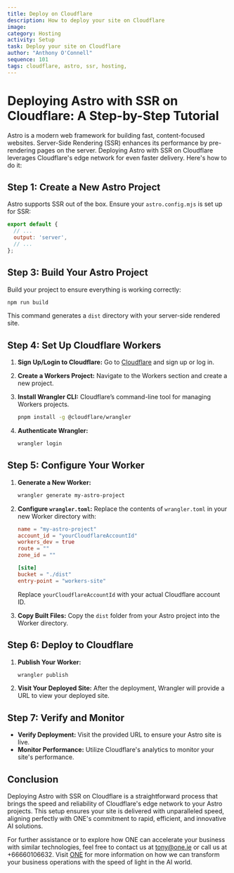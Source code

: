 ```yaml
---
title: Deploy on Cloudflare
description: How to deploy your site on Cloudflare
image: 
category: Hosting
activity: Setup
task: Deploy your site on Cloudflare
author: "Anthony O'Connell"
sequence: 101
tags: cloudflare, astro, ssr, hosting, 
---
```

# Deploying Astro with SSR on Cloudflare: A Step-by-Step Tutorial

Astro is a modern web framework for building fast, content-focused websites. Server-Side Rendering (SSR) enhances its performance by pre-rendering pages on the server. Deploying Astro with SSR on Cloudflare leverages Cloudflare's edge network for even faster delivery. Here's how to do it:

## Step 1: Create a New Astro Project
Astro supports SSR out of the box. Ensure your `astro.config.mjs` is set up for SSR:

```javascript
export default {
  // ...
  output: 'server',
  // ...
};
```

## Step 3: Build Your Astro Project

Build your project to ensure everything is working correctly:

```bash
npm run build
```

This command generates a `dist` directory with your server-side rendered site.





## Step 4: Set Up Cloudflare Workers

1. **Sign Up/Login to Cloudflare:** Go to [Cloudflare](https://www.cloudflare.com/) and sign up or log in.
2. **Create a Workers Project:** Navigate to the Workers section and create a new project.
3. **Install Wrangler CLI:** Cloudflare’s command-line tool for managing Workers projects.

   ```bash
   pnpm install -g @cloudflare/wrangler
   ```

4. **Authenticate Wrangler:** 

   ```bash
   wrangler login
   ```

## Step 5: Configure Your Worker

1. **Generate a New Worker:**

   ```bash
   wrangler generate my-astro-project
   ```

2. **Configure `wrangler.toml`:** Replace the contents of `wrangler.toml` in your new Worker directory with:

   ```toml
   name = "my-astro-project"
   account_id = "yourCloudflareAccountId"
   workers_dev = true
   route = ""
   zone_id = ""

   [site]
   bucket = "./dist"
   entry-point = "workers-site"
   ```

   Replace `yourCloudflareAccountId` with your actual Cloudflare account ID.

3. **Copy Built Files:** Copy the `dist` folder from your Astro project into the Worker directory.

## Step 6: Deploy to Cloudflare

1. **Publish Your Worker:**

   ```bash
   wrangler publish
   ```

2. **Visit Your Deployed Site:** After the deployment, Wrangler will provide a URL to view your deployed site.

## Step 7: Verify and Monitor

- **Verify Deployment:** Visit the provided URL to ensure your Astro site is live.
- **Monitor Performance:** Utilize Cloudflare's analytics to monitor your site's performance.

## Conclusion

Deploying Astro with SSR on Cloudflare is a straightforward process that brings the speed and reliability of Cloudflare's edge network to your Astro projects. This setup ensures your site is delivered with unparalleled speed, aligning perfectly with ONE's commitment to rapid, efficient, and innovative AI solutions.

For further assistance or to explore how ONE can accelerate your business with similar technologies, feel free to contact us at [tony@one.ie](mailto:tony@one.ie) or call us at +66660106632. Visit [ONE](https://one.ie/) for more information on how we can transform your business operations with the speed of light in the AI world.